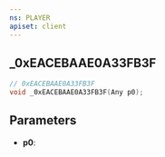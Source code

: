 ```yaml
---
ns: PLAYER
apiset: client
---
```

## _0xEACEBAAE0A33FB3F

```c
// 0xEACEBAAE0A33FB3F
void _0xEACEBAAE0A33FB3F(Any p0);
```


## Parameters
* **p0**: